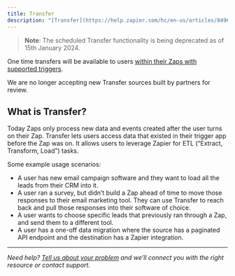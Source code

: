 ```yaml
---
title: Transfer
description: "[Transfer](https://help.zapier.com/hc/en-us/articles/8496274335885) is a Zapier functionality that enables users to perform bulk operations using their historical data."
---
```

> **Note**: The scheduled Transfer functionality is being deprecated as of 15th January 2024.

One time transfers will be available to users [within their Zaps with supported triggers](https://help.zapier.com/hc/en-us/articles/8496274335885).

We are no longer accepting new Transfer sources built by partners for review.

## What is Transfer?

Today Zaps only process new data and events created after the user turns on their Zap. Transfer lets users access data that existed in their trigger app before the Zap was on. It allows users to leverage Zapier for ETL (“Extract, Transform, Load”) tasks.

Some example usage scenarios:

*   A user has new email campaign software and they want to load all the leads from their CRM into it.
*   A user ran a survey, but didn’t build a Zap ahead of time to move those responses to their email marketing tool. They can use Transfer to reach back and pull those responses into their software of choice.
*   A user wants to choose specific leads that previously ran through a Zap, and send them to a different tool.
*   A user has a one-off data migration where the source has a paginated API endpoint and the destination has a Zapier integration.

- - -
_Need help? [Tell us about your problem](https://developer.zapier.com/contact) and we’ll connect you with the right resource or contact support._
